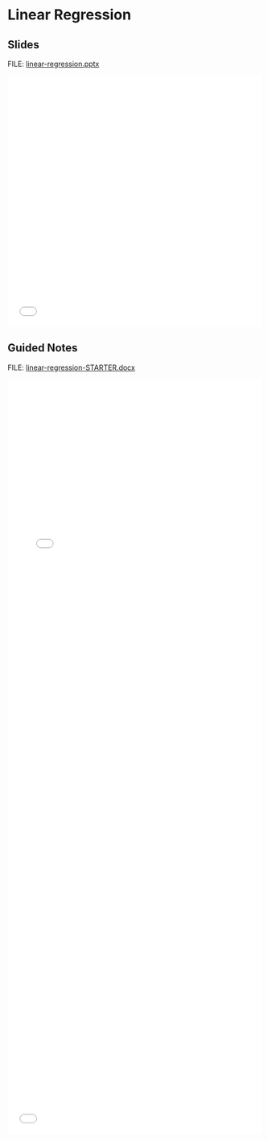 # Linear Regression {.unnumbered}

## Slides

FILE: [linear-regression.pptx](https://github.com/coltongearhart/math125/blob/main/stats/linear-regression.pptx)

<embed src="stats/linear-regression.pdf" type="application/pdf" width="100%" height="500px"></embed>

## Guided Notes

FILE: [linear-regression-STARTER.docx](https://github.com/coltongearhart/math125/blob/main/stats/linear-regression-STARTER.docx)

<embed src="stats/linear-regression-COMPLETED.pdf" type="application/pdf" width="100%" height="1000px"></embed>

<embed src="stats/table-correlation-critical-values.pdf" type="application/pdf" width="100%" height="500px"></embed>

